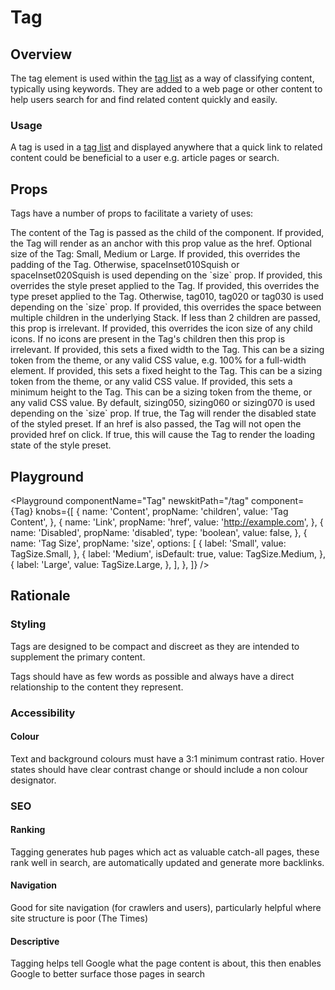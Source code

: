 


# Tag

## Overview

The tag element is used within the [tag list](/components/tag-list) as a way of classifying content, typically using keywords. They are added to a web page or other content to help users search for and find related content quickly and easily.

### Usage

A tag is used in a [tag list](/components/tag-list) and displayed anywhere that a quick link to related content could be beneficial to a user e.g. article pages or search.

## Props

Tags have a number of props to facilitate a variety of uses:

<LegacyBlock marginTop="sizing040">
  <Prop name="children" type="string" required>
    The content of the Tag is passed as the child of the component.
  </Prop>
  <Prop name="href" type="string">
    If provided, the Tag will render as an anchor with this prop value as the
    href.
  </Prop>
  <Prop name="size" type="TagSize" default="Medium">
    Optional size of the Tag: Small, Medium or Large.
  </Prop>
  <Prop name="padding" type="PaddingPresetKeys">
    If provided, this overrides the padding of the Tag. Otherwise,
    spaceInset010Squish or spaceInset020Squish is used depending on the `size`
    prop.
  </Prop>
  <Prop name="stylePreset" type="string" default="tagDefault">
    If provided, this overrides the style preset applied to the Tag.
  </Prop>
  <Prop name="typePreset" type="string">
    If provided, this overrides the type preset applied to the Tag. Otherwise,
    tag010, tag020 or tag030 is used depending on the `size` prop.
  </Prop>
  <Prop name="space" type="SizingKeys">
    If provided, this overrides the space between multiple children in the
    underlying Stack. If less than 2 children are passed, this prop is
    irrelevant.
  </Prop>
  <Prop name="iconSize" type="IconSizeKeys" default="iconSize010">
    If provided, this overrides the icon size of any child icons. If no icons
    are present in the Tag's children then this prop is irrelevant.
  </Prop>
  <Prop name="width" type="SizingKeys | string">
    If provided, this sets a fixed width to the Tag. This can be a sizing token
    from the theme, or any valid CSS value, e.g. 100% for a full-width element.
  </Prop>
  <Prop name="height" type="SizingKeys | string">
    If provided, this sets a fixed height to the Tag. This can be a sizing token
    from the theme, or any valid CSS value.
  </Prop>
  <Prop name="minHeight" type="SizingKeys | string">
    If provided, this sets a minimum height to the Tag. This can be a sizing
    token from the theme, or any valid CSS value. By default, sizing050,
    sizing060 or sizing070 is used depending on the `size` prop.
  </Prop>
  <Prop name="disabled" type="boolean" default={false}>
    If true, the Tag will render the disabled state of the styled preset. If an
    href is also passed, the Tag will not open the provided href on click.
  </Prop>
  <Prop name="isLoading" type="boolean" default="false">
    If true, this will cause the Tag to render the loading state of the style
    preset.
  </Prop>
</LegacyBlock>

## Playground

<Playground
  componentName="Tag"
  newskitPath="/tag"
  component={Tag}
  knobs={[
    {
      name: 'Content',
      propName: 'children',
      value: 'Tag Content',
    },
    {
      name: 'Link',
      propName: 'href',
      value: 'http://example.com',
    },
    {
      name: 'Disabled',
      propName: 'disabled',
      type: 'boolean',
      value: false,
    },
    {
      name: 'Tag Size',
      propName: 'size',
      options: [
        {
          label: 'Small',
          value: TagSize.Small,
        },
        {
          label: 'Medium',
          isDefault: true,
          value: TagSize.Medium,
        },
        {
          label: 'Large',
          value: TagSize.Large,
        },
      ],
    },
  ]}
/>

## Rationale

### Styling

Tags are designed to be compact and discreet as they are intended to supplement the primary content.

Tags should have as few words as possible and always have a direct relationship to the content they represent.

### Accessibility

#### Colour

Text and background colours must have a 3:1 minimum contrast ratio.
Hover states should have clear contrast change or should include a non colour designator.

### SEO

#### Ranking

Tagging generates hub pages which act as valuable catch-all pages, these rank well in search, are automatically updated and generate more backlinks.

#### Navigation

Good for site navigation (for crawlers and users), particularly helpful where site structure is poor (The Times)

#### Descriptive

Tagging helps tell Google what the page content is about, this then enables Google to better surface those pages in search
